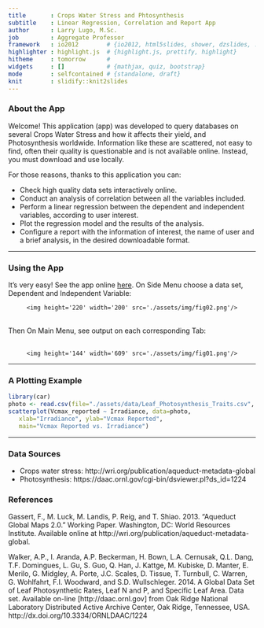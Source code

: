 ```yaml
---
title       : Crops Water Stress and Phtosynthesis
subtitle    : Linear Regression, Correlation and Report App
author      : Larry Lugo, M.Sc.
job         : Aggregate Professor
framework   : io2012        # {io2012, html5slides, shower, dzslides, ...}
highlighter : highlight.js  # {highlight.js, prettify, highlight}
hitheme     : tomorrow      # 
widgets     : []            # {mathjax, quiz, bootstrap}
mode        : selfcontained # {standalone, draft}
knit        : slidify::knit2slides
---
```


### About the App


Welcome! This application (app) was developed to query databases on several Crops Water Stress and how it affects their yield, and Photosynthesis worldwide. Information like these are scattered, not easy to find, often their quality is questionable and is not available online. Instead, you must download and use locally.

For those reasons, thanks to this application you can:

* Check high quality data sets interactively online.
* Conduct an analysis of correlation between all the variables included.
* Perform a linear regression between the dependent and independent variables, according to user interest.
* Plot the regression model and the results of the analysis.
* Configure a report with the information of interest, the name of user and a brief analysis, in the desired downloadable format.

---

### Using the App


It's very easy! See the app online [here](https://larrylugo.shinyapps.io/DevDataProdProjectFinal). On Side Menu choose a data set, Dependent and Independent Variable:</br>
<div style='text-align: center;'>
    <img height='220' width='200' src='./assets/img/fig02.png'/>
</div></br>
Then On Main Menu, see output on each corresponding Tab:</br></br>
<div style='text-align: center;'>
    <img height='144' width='609' src='./assets/img/fig01.png'/>
</div>

---

### A Plotting Example

```r
library(car)
photo <- read.csv(file="./assets/data/Leaf_Photosynthesis_Traits.csv", header=TRUE, sep=",")
scatterplot(Vcmax_reported ~ Irradiance, data=photo, 
   xlab="Irradiance", ylab="Vcmax Reported", 
   main="Vcmax Reported vs. Irradiance")
```  

---

### Data Sources 

* Crops water stress: http://wri.org/publication/aqueduct-metadata-global
* Photosynthesis: https://daac.ornl.gov/cgi-bin/dsviewer.pl?ds_id=1224

### References
Gassert, F., M. Luck, M. Landis, P. Reig, and T. Shiao. 2013. "Aqueduct Global Maps 2.0." Working Paper. Washington, DC: World Resources Institute. Available online at http://wri.org/publication/aqueduct-metadata-global.

Walker, A.P., I. Aranda, A.P. Beckerman, H. Bown, L.A. Cernusak, Q.L. Dang, T.F. Domingues, L. Gu, S. Guo, Q. Han, J. Kattge, M. Kubiske, D. Manter, E. Merilo, G. Midgley, A. Porte, J.C. Scales, D. Tissue, T. Turnbull, C. Warren, G. Wohlfahrt, F.I. Woodward, and S.D. Wullschleger. 2014. A Global Data Set of Leaf Photosynthetic Rates, Leaf N and P, and Specific Leaf Area. Data set. Available on-line [http://daac.ornl.gov] from Oak Ridge National Laboratory Distributed Active Archive Center, Oak Ridge, Tennessee, USA. http://dx.doi.org/10.3334/ORNLDAAC/1224
